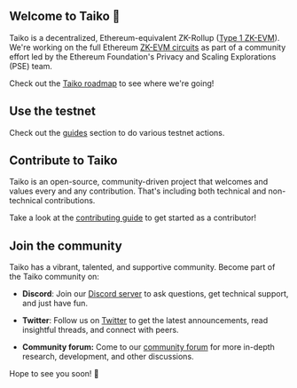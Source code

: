 ## Welcome to Taiko 🥁

Taiko is a decentralized, Ethereum-equivalent ZK-Rollup ([Type 1 ZK-EVM](https://mirror.xyz/labs.taiko.eth/w7NSKDeKfJoEy0p89I9feixKfdK-20JgWF9HZzxfeBo)). We're working on the full Ethereum [ZK-EVM circuits](https://github.com/privacy-scaling-explorations/zkevm-circuits) as part of a community effort led by the Ethereum Foundation's Privacy and Scaling Explorations (PSE) team.

Check out the [Taiko roadmap](/images/roadmaps/taiko-roadmap.png) to see where we're going!

## Use the testnet

Check out the [guides](/docs/guides) section to do various testnet actions.

## Contribute to Taiko

Taiko is an open-source, community-driven project that welcomes and values every and any contribution. That's including both technical and non-technical contributions.

Take a look at the [contributing guide](https://github.com/taikoxyz/taiko-mono/blob/main/CONTRIBUTING.md) to get started as a contributor! 

## Join the community

Taiko has a vibrant, talented, and supportive community. Become part of the Taiko community on:

* **Discord**: Join our [Discord server](https://discord.gg/taikoxyz) to ask questions, get technical support, and just have fun.

* **Twitter**: Follow us on [Twitter](https://twitter.com/taikoxyz) to get the latest announcements, read insightful threads, and connect with peers.

* **Community forum:** Come to our [community forum](https://community.taiko.xyz/) for more in-depth research, development, and other discussions.

Hope to see you soon! 🫶
